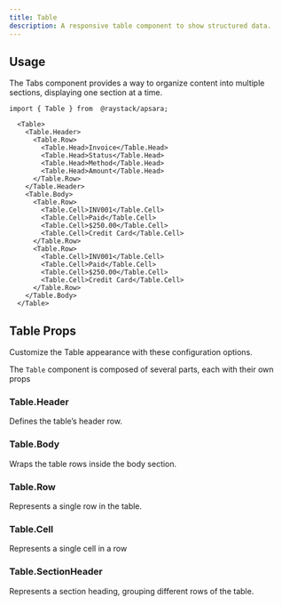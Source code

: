 ```yaml
---
title: Table
description: A responsive table component to show structured data.
---
```



<Demo data={preview} />

## Usage

The Tabs component provides a way to organize content into multiple sections, displaying one section at a time.

```tsx
import { Table } from  @raystack/apsara;

  <Table>
    <Table.Header>
      <Table.Row>
        <Table.Head>Invoice</Table.Head>
        <Table.Head>Status</Table.Head>
        <Table.Head>Method</Table.Head>
        <Table.Head>Amount</Table.Head>
      </Table.Row>
    </Table.Header>
    <Table.Body>
      <Table.Row>
        <Table.Cell>INV001</Table.Cell>
        <Table.Cell>Paid</Table.Cell>
        <Table.Cell>$250.00</Table.Cell>
        <Table.Cell>Credit Card</Table.Cell>
      </Table.Row>
      <Table.Row>
        <Table.Cell>INV001</Table.Cell>
        <Table.Cell>Paid</Table.Cell>
        <Table.Cell>$250.00</Table.Cell>
        <Table.Cell>Credit Card</Table.Cell>
      </Table.Row>
    </Table.Body>
  </Table>
```

## Table Props

Customize the Table appearance with these configuration options.

The `Table` component is composed of several parts, each with their own props

<auto-type-table path="./props.ts" name="TableProps" />

### Table.Header

Defines the table’s header row.

<auto-type-table path="./props.ts" name="TableHeaderProps" />

### Table.Body

Wraps the table rows inside the body section.

<auto-type-table path="./props.ts" name="TableBodyProps" />

### Table.Row

Represents a single row in the table.

<auto-type-table path="./props.ts" name="TableRowProps" />

### Table.Cell

Represents a single cell in a row

<auto-type-table path="./props.ts" name="TableCellProps" />

### Table.SectionHeader

Represents a section heading, grouping different rows of the table.

<auto-type-table path="./props.ts" name="TableSectionHeaderProps" />
